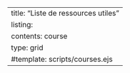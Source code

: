 ---
title: "Liste de ressources utiles"
listing:
  contents: course
  type: grid
  #template: scripts/courses.ejs
---